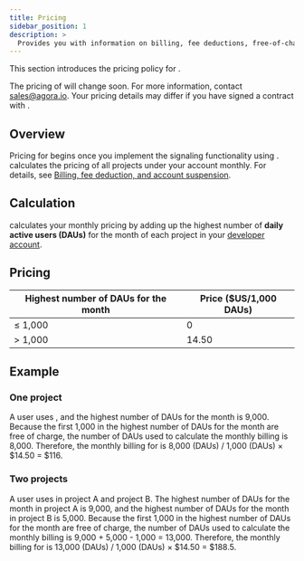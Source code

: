 ```yaml
---
title: Pricing
sidebar_position: 1
description: >
  Provides you with information on billing, fee deductions, free-of-charge policy, and any suspension to your account based on the account type.
---
```



This section introduces the pricing policy for <Vg k="SIG"/>.

The pricing of <Vg k="SIG"/> will change soon. For more information, contact sales@agora.io.
Your pricing details may differ if you have signed a contract with <Vg k="COMPANY" />.

## Overview

Pricing for <Vg k="SIG"/> begins once you implement the signaling functionality using <Vg k="MESS_SDK"/>. <Vg k="COMPANY" /> calculates the pricing of all projects under your <Vg k="COMPANY" /> account monthly. For details, see [Billing, fee deduction, and account suspension](./reference/billing-policies).

## Calculation

<Vg k="COMPANY" /> calculates your monthly pricing by adding up the highest number of **daily active users (DAUs)** for the month of each <Vg k="SIG" /> project in your [<Vg k="CONSOLE" /> developer account](https://console.agora.io/).

## Pricing

| Highest number of DAUs for the month | Price ($US/1,000 DAUs) |
|--------------------------------------|------------------------|
| ≤ 1,000                              | 0                      |
| &gt; 1,000                           | 14.50                  |

## Example

### One project

A user uses <Vg k="SIG"/>, and the highest number of DAUs for the month is 9,000. Because the first 1,000 in the highest number of DAUs for the month are free of charge, the number of DAUs used to calculate the monthly billing is 8,000. Therefore, the monthly billing for <Vg k="SIG" /> is 8,000 (DAUs) / 1,000 (DAUs) × $14.50 = $116.

### Two projects

A user uses <Vg k="SIG"/> in project A and project B. The highest number of DAUs for the month in project A is 9,000, and the highest number of DAUs for the month in project B is 5,000. Because the first 1,000 in the highest number of DAUs for the month are free of charge, the number of DAUs used to calculate the monthly billing is 9,000 + 5,000 - 1,000 = 13,000. Therefore, the monthly billing for <Vg k="SIG" /> is 13,000 (DAUs) / 1,000 (DAUs) × $14.50 = $188.5.
